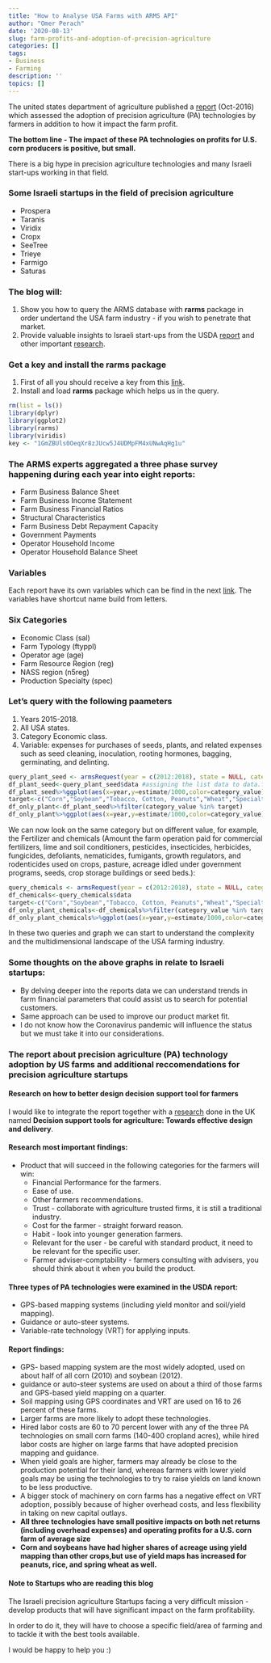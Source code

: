 ```yaml
---
title: "How to Analyse USA Farms with ARMS API"
author: "Omer Perach"
date: '2020-08-13'
slug: farm-profits-and-adoption-of-precision-agriculture
categories: []
tags:
- Business
- Farming
description: ''
topics: []
---
```

The united states department of agriculture published a [report](https://www.ers.usda.gov/webdocs/publications/80326/err-217.pdf?v=4266) (Oct-2016) which assessed the adoption of precision agriculture (PA) technologies by farmers in addition to how it impact the farm profit.

**The bottom line - The impact of these PA technologies on profits for U.S. corn producers is positive, but small.**

There is a big hype in precision agriculture technologies and many Israeli start-ups working in that field.

### Some Israeli startups in the field of precision agriculture
+ Prospera
+ Taranis
+ Viridix
+ Cropx
+ SeeTree
+ Trieye
+ Farmigo
+ Saturas

### The blog will:

1. Show you how to query the ARMS database with **rarms** package in order undertand the USA farm industry - if you wish to penetrate that market.
2. Provide valuable insights to Israeli start-ups from the USDA [report](https://www.ers.usda.gov/webdocs/publications/80326/err-217.pdf?v=4266) and other important [research](https://www.sciencedirect.com/science/article/pii/S0308521X16305418#gr1).


### Get a key and install the rarms package

1. First of all you should receive a key from this [link](https://api.data.gov/signup/).
2. Install and load **rarms** package which helps us in the query.

```r
rm(list = ls())
library(dplyr)
library(ggplot2)
library(rarms)
library(viridis)
key <- "1GmZBUls0OeqXr8zJUcw5J4UDMpFM4xUNwAqHg1u"
```

### The ARMS experts aggregated a three phase survey happening during each year into eight reports:
+ Farm Business Balance Sheet
+ Farm Business Income Statement
+ Farm Business Financial Ratios
+ Structural Characteristics
+ Farm Business Debt Repayment Capacity
+ Government Payments
+ Operator Household Income
+ Operator Household Balance Sheet

### Variables 

Each report have its own variables which can be find in the next [link](https://www.ers.usda.gov/media/10447/arms-all-variables-december-2019.csv). The variables have shortcut name build from letters. 

### Six Categories

+ Economic Class (sal)
+ Farm Typology (ftyppl)
+ Operator age (age)
+ Farm Resource Region (reg)
+ NASS region (n5reg)
+ Production Specialty (spec)

### Let's query with the following paameters

1. Years 2015-2018.
2. All USA states.
3. Category Economic class.
4. Variable: expenses for purchases of seeds, plants, and related expenses such as seed cleaning, inoculation, rooting hormones, bagging, germinating, and delinting.


```r
query_plant_seed <- armsRequest(year = c(2012:2018), state = NULL, category = c('spec'),report = c(2), variable = c('evseedp'), farmtype = 'all farms')
df_plant_seed<-query_plant_seed$data #assigning the list data to data.frame
df_plant_seed%>%ggplot(aes(x=year,y=estimate/1000,color=category_value))+geom_line(size=1)+scale_color_viridis(discrete = T,"Production Specialty")+labs(title = "Seed and Plants Expenses")+xlab("Years")+ylab("Dollars per farm [$000]")
target<-c("Corn","Soybean","Tobacco, Cotton, Peanuts","Wheat","Specialty Crops (F,V,N)")
df_only_plant<-df_plant_seed%>%filter(category_value %in% target)
df_only_plant%>%ggplot(aes(x=year,y=estimate/1000,color=category_value))+geom_line(size=1)+scale_color_viridis(discrete = T,"Production Specialty")+labs(title = "Seed and Plants Expenses")+xlab("Years")+ylab("Dollars per farm [$000]")
```
We can now look on the same category but on different value, for example, the Fertilizer and chemicals (Amount the farm operation paid for commercial fertilizers, lime and soil conditioners, pesticides, insecticides, herbicides, fungicides, defoliants, nematicides, fumigants, growth regulators, and rodenticides used on crops, pasture, acreage idled under government programs, seeds, crop storage buildings or seed beds.):

```r
query_chemicals <- armsRequest(year = c(2012:2018), state = NULL, category = c('spec'),report = c(2), variable = c('evfertc'), farmtype = 'all farms')
df_chemicals<-query_chemicals$data
target<-c("Corn","Soybean","Tobacco, Cotton, Peanuts","Wheat","Specialty Crops (F,V,N)")
df_only_plant_chemicals<-df_chemicals%>%filter(category_value %in% target)
df_only_plant_chemicals%>%ggplot(aes(x=year,y=estimate/1000,color=category_value))+geom_line(size=1)+scale_color_viridis(discrete = T,"Production Specialty")+labs(title = "Chemicals and Fertilizers Expenses")+xlab("Years")+ylab("Dollars per farm [$000]")
```

In these two queries and graph we can start to understand the complexity and the multidimensional landscape of the USA farming industry.

### Some thoughts on the above graphs in relate to Israeli startups:

+ By delving deeper into the reports data we can understand trends in farm financial parameters that could assist us to search for potential customers.
+ Same approach can be used to improve our product market fit. 
+ I do not know how the Coronavirus pandemic will influence the status but we must take it into our considerations. 

### The report about precision agriculture (PA) technology adoption by US farms and additional reccomendations for precision agriculture startups

#### Research on how to better design decision support tool for farmers

I would like to integrate the report together with a [research](https://www.sciencedirect.com/science/article/pii/S0308521X16305418#gr1) done in the UK named **Decision support tools for agriculture: Towards effective design and delivery**.

#### Research most important findings:
+ Product that will succeed in the following categories for the farmers will win:
  + Financial Performance for the farmers.
  + Ease of use.
  + Other farmers recommendations.
  + Trust - collaborate with agriculture trusted firms, it is still a traditional industry.
  + Cost for the farmer - straight forward reason.
  + Habit - look into younger generation farmers.
  + Relevant for the user - be careful with standard product, it need to be relevant for the specific user.
  + Farmer adviser-comptability - farmers consulting with advisers, you should think about it when you build the product.
  


#### Three types of PA technologies were examined in the USDA report:
  + GPS-based mapping systems (including yield monitor and soil/yield mapping).
  + Guidance or auto-steer systems.
  + Variable-rate technology (VRT) for applying inputs.
  
#### Report findings:
  + GPS- based mapping system are the most widely adopted, used on about half of all corn (2010) and soybean (2012).
  +  guidance or auto-steer systems are used on about a third of those farms and GPS-based yield mapping on a quarter.
  + Soil mapping using GPS coordinates and VRT are used on 16 to 26 percent
of these farms.
  +  Larger farms are more likely to adopt these technologies.
  + Hired labor costs are 60 to 70 percent lower with any of the three PA technologies on small corn farms (140-400 cropland acres), while hired labor costs are higher on large farms that have adopted precision mapping and guidance.
  + When yield goals are higher,
farmers may already be close to the production potential for their land, whereas farmers with lower yield goals may be using the technologies to try to raise yields on land known to be less productive.
  + A bigger stock of machinery on corn farms has a negative effect on VRT adoption, possibly because of higher overhead costs, and less flexibility in taking on new capital outlays.
  + **All three technologies have small positive impacts on both net returns (including overhead expenses) and operating profits for a U.S. corn farm of average size**
  + **Corn and soybeans have had higher shares of acreage using yield mapping than other crops,but use of yield maps has increased for peanuts, rice, and spring wheat as well.**
  
#### Note to Startups who are reading this blog

The Israeli precision agriculture Startups facing a very difficult mission - develop products that will have significant impact on the farm profitability. 

In order to do it, they will have to choose a specific field/area of farming and to tackle it with the best tools available.

I would be happy to help you :) 





